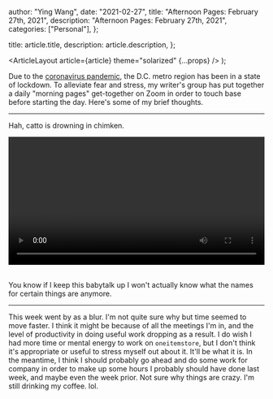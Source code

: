 
  author: "Ying Wang",
  date: "2021-02-27",
  title: "Afternoon Pages: February 27th, 2021",
  description: "Afternoon Pages: February 27th, 2021",
  categories: ["Personal"],
};

  title: article.title,
  description: article.description,
};

  <ArticleLayout article={article} theme="solarized" {...props} />
);

Due to the [coronavirus
pandemic](https://en.wikipedia.org/wiki/2019-20_coronavirus_pandemic), the D.C.
metro region has been in a state of lockdown. To alleviate fear and stress, my
writer's group has put together a daily "morning pages" get-together on Zoom in
order to touch base before starting the day. Here's some of my brief thoughts.

---

Hah, catto is drowning in chimken.

<!-- https://stackoverflow.com/a/26276254 -->

<video style="width: 100%; width: -moz-available; width: -webkit-fill-available; width: fill-available; max-width: 100%;" controls>
    <source src="/video/posts/2021/02/27/afternoon_pages.mp4" type="video/mp4">
    Your browser does not support HTML5 video.
</video>
<br/>
<br/>

You know if I keep this babytalk up I won't actually know what the names for
certain things are anymore.

---

This week went by as a blur. I'm not quite sure why but time seemed to move
faster. I think it might be because of all the meetings I'm in, and the level of
productivity in doing useful work dropping as a result. I do wish I had more
time or mental energy to work on `oneitemstore`, but I don't think it's
appropriate or useful to stress myself out about it. It'll be what it is. In the
meantime, I think I should probably go ahead and do some work for company in
order to make up some hours I probably should have done last week, and maybe
even the week prior. Not sure why things are crazy. I'm still drinking my
coffee. lol.
